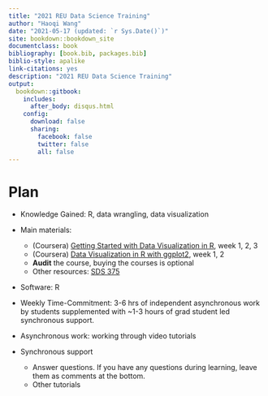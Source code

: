 ```yaml
--- 
title: "2021 REU Data Science Training"
author: "Haoqi Wang"
date: "2021-05-17 (updated: `r Sys.Date()`)"
site: bookdown::bookdown_site
documentclass: book
bibliography: [book.bib, packages.bib]
biblio-style: apalike
link-citations: yes
description: "2021 REU Data Science Training"
output:
  bookdown::gitbook:
    includes:
      after_body: disqus.html
    config:
      download: false
      sharing:
        facebook: false
        twitter: false
        all: false
---
```


# Plan

- Knowledge Gained: R, data wrangling, data visualization  

- Main materials:  
    <!-- - Linkedin learning, [Learning R](https://www.linkedin.com/learning/learning-r-2/r-for-data-science) -->
    <!-- - Edx, [Data Science: Visualization](https://courses.edx.org/courses/course-v1:HarvardX+PH125.2x+1T2021/course/) -->
    - (Coursera) [Getting Started with Data Visualization in R](https://www.coursera.org/learn/jhu-getting-started-data-viz-r?specialization=jhu-data-visualization-dashboarding-with-r), week 1, 2, 3
    - (Coursera) [Data Visualization in R with ggplot2](https://www.coursera.org/learn/jhu-data-visualization-r?specialization=jhu-data-visualization-dashboarding-with-r), week 1, 2
    - **Audit** the course, buying the courses is optional
    - Other resources: [SDS 375](https://wilkelab.org/SDS375/schedule.html)

- Software: R  

- Weekly Time-Commitment: 3-6 hrs of independent asynchronous work by students supplemented with ~1-3 hours of grad student led synchronous support.  

- Asynchronous work: working through video tutorials  

- Synchronous support
    - Answer questions. If you have any questions during learning, leave them as comments at the bottom.
    - Other tutorials
    
